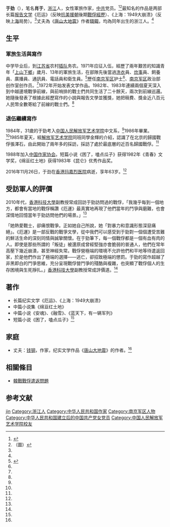{{noteTA
|reason=5
|T=zh-hans:于劲 (作家); zh-hant:于勁 (作家);
|3=zh-hans:于; zh-hant:于;
}}

{{other uses|于勁}}
'''于劲'''（{{bd|1953年||2016年|11月26日}}），笔名'''肖于'''，[[浙江|浙江]]人，女性軍旅作家，[[中国共产党|中共]]党员。<ref name=zgzjw>{{cite web|url=http://www.chinawriter.com.cn/zxhy/member/6355.shtml|title=于劲 (1953～)|publisher=[[中国作家协会|中国作家协会]]主办[[中国作家网|中国作家网]]|4=|access-date=2016-11-26|archive-url=https://web.archive.org/web/20170109185321/http://www.chinawriter.com.cn/zxhy/member/6355.shtml|archive-date=2017-01-09|dead-url=no}}</ref><ref name=東網>（圖）{{cite news|title=內地作家于勁香港病逝　夫為唐山大地震作者|url=https://hk.on.cc/cn/bkn/cnt/news/20161126/bkncn-20161126162448305-1126_05011_001.html|date=2016年11月26日|publisher=[[香港東方日報|香港東方日報]]集團旗下[[東網|東網]]|5=|access-date=2020年6月25日|archive-url=https://web.archive.org/web/20161128221757/http://hk.on.cc/cn/bkn/cnt/news/20161126/bkncn-20161126162448305-1126_05011_001.html|archive-date=2016年11月28日|dead-url=no}}</ref>最知名的作品是两部长篇[[报告文学|报告文学]]《厄运》（反映[[抗美援朝|抗美援朝]]後期[[韓戰戰俘|戰俘經歷]]）、《上海：1949大崩溃》（反映[[上海|上海]]局势）。<ref name=東網/>丈夫為《[[唐山大地震|唐山大地震]]》作者[[錢鋼|錢鋼]]，均為同年出生的浙江人。<ref name=東網/>

==生平==
===軍旅生活與寫作===
中学毕业后，到[[江苏省|江苏省]]农村[[插队|插队]]务农。1971年应征入伍，經歷了兩年艱苦的知識青年「[[上山下鄉|上山下鄉]]」歲月、13年的軍旅生活，在部隊先後當過[[洗衣|洗衣]]員、[[炊事|炊事]]員、飼養員、廣播員、通訊員、電話員和衛生員。<ref name="常成2020">{{cite news|title=韓戰七十年：一場被遺忘的戰爭，「兩個中國」與上萬戰俘的前線角力|url=https://theinitium.com/article/20200625-taiwan-korean-war-25th-anniversary/|date=2020-06-24|author=[[香港科技大學|香港科技大學]]副教授常成|publisher=[[端傳媒|端傳媒]]|archiveurl=https://archive.today/20200625050441/https://theinitium.com/article/20200625-taiwan-korean-war-25th-anniversary/|7=|archivedate=2020-06-25|access-date=2020-06-25|dead-url=no}}</ref>歷任[[中国人民解放军南京军区|南京军区]]护士<ref name="常成2020"/>、[[中国人民解放军南京军区|南京军区]]政治部创作室创作员。<ref name=zgzjw/>1972年开始发表文学作品。1982年、1983年連續兩個夏天深入到中越邊境戰爭前線，與前哨排的戰士們共同生活了二十餘天，兩次到前線巡邏。她隨後發表了根據此經歷寫作的小說與報告文學並獲獎，她把稿費、獎金近八百元人民幣全數寄給了前線的戰士們。<ref name="常成2020"/>

===退伍繼續寫作===
{{see also|韓戰戰俘遣返問題}}
1984年，31歲的于勁考入[[中国人民解放军艺术学院|中国人民解放军艺术学院]]中文系，<ref name="常成2020"/>1986年畢業。<ref name=東網/>1985年夏天，經[[解放军艺术学院|解放军艺术学院]]同班同學金輝的介紹，認識了在北京的歸國戰俘張澤石，由此開始了兩年多的採訪，採訪了處於最底層的近百名歸國戰俘。<ref name="常成2020"/>

1988年加入[[中国作家协会|中国作家协会]]。短篇小说《困了，嗑点瓜子》获得1982年《青春》文学奖，《绵亘红土地》获得1983年《昆仑》优秀作品奖。

2016年11月26日，于劲在[[香港|香港]][[玛嘉烈医院|玛嘉烈医院]]病逝，享年63岁。<ref name=東網/>

==受訪軍人的評價==
{{see also|韓戰戰俘遣返問題}}

2010年代，[[香港科技大學|香港科技大學]]副教授常成回訪于勁訪問過的戰俘，「我幾乎每到一個地方，都會有當地的戰俘稱讚《厄運》最真實地再現了他們當年的鬥爭與磨難，也會深情地回憶當年于勁訪問他們的場景。」<ref name="常成2020"/>

「她熱愛戰士，卻痛恨戰爭。正如她自己所說，她「對暴力和意識形態深惡痛絕」。《厄運》是一部反戰的戰爭文學，從中我們可以感受到于勁對一個個遭受苦難的鮮活生命的深刻同情與誠摯關懷。在于勁筆下，每一個戰俘都是一個有血有肉的人。即使是那些所謂的「叛徒」被還原成曾經堅強亦會脆弱的普通人，他們在常年高壓下幾近崩潰，甚至神經失常。戰俘營極端的環境不允許他們和平地等待遣返回家，於是他們作出了極端的選擇——逃亡，卻招致極端的懲罰。于勁的寫作超越了非黑即白的鬥爭思維，充分呈現戰俘營鬥爭的殘酷與複雜，也突顯了戰俘個人的生存困境與生死掙扎。」[[香港科技大學|香港科技大學]]副教授常成評價道。<ref name="常成2020"/>

==著作==
*长篇纪实文学《厄运》、《上海：1949大崩溃》
*中篇小说集《绵亘红土地》
*中篇小说《安魂》、《融雪》、《蓝天下，有一辆军列》
*短篇小说《困了，嗑点瓜子》<ref name=東網/>

==家庭==
*丈夫：[[钱钢|钱钢]]，作家，纪实文学作品《[[唐山大地震|唐山大地震]]》的作者。<ref name=東網/>

==相關條目==
*[[韓戰戰俘遣返問題|韓戰戰俘遣返問題]]
==参考文献==
{{reflist}}

{{Authority control}}
{{DEFAULTSORT:Yu jin}}
[[Category:于姓|jin]]
[[Category:浙江人|Category:浙江人]]
[[Category:中华人民共和国作家|Category:中华人民共和国作家]]
[[Category:南京军区人物|Category:南京军区人物]]
[[Category:中华人民共和国建立后的中国共产党女党员|Category:中华人民共和国建立后的中国共产党女党员]]
[[Category:中国人民解放军艺术学院校友|Category:中国人民解放军艺术学院校友]]